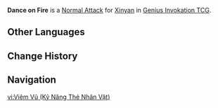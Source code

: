 {{About|the Character Card Skill for [[Genius Invokation TCG]]|the Playable Character Talent|Dance on Fire}}
{{Genius Invokation TCG Skill Infobox
|title      = Dance on Fire
|image      = Dance on Fire Character Card Skill.png
|type       = Normal Attack
|character  = Xinyan
|matching   = 1
|element    = Pyro
|unaligned  = 2
|effect     = Deals 2 {{Color|Physical DMG}}.
|order      = 1
}}
'''Dance on Fire''' is a [[Character Card Normal Attack|Normal Attack]] for [[Xinyan (Character Card)|Xinyan]] in [[Genius Invokation TCG]].

==Other Languages==
{{Other Languages|Dance on Fire}}

==Change History==
{{Change History|4.7}}

==Navigation==
{{Genius Invokation TCG Skill Navbox|Xinyan}}

[[vi:Viêm Vũ (Kỹ Năng Thẻ Nhân Vật)]]